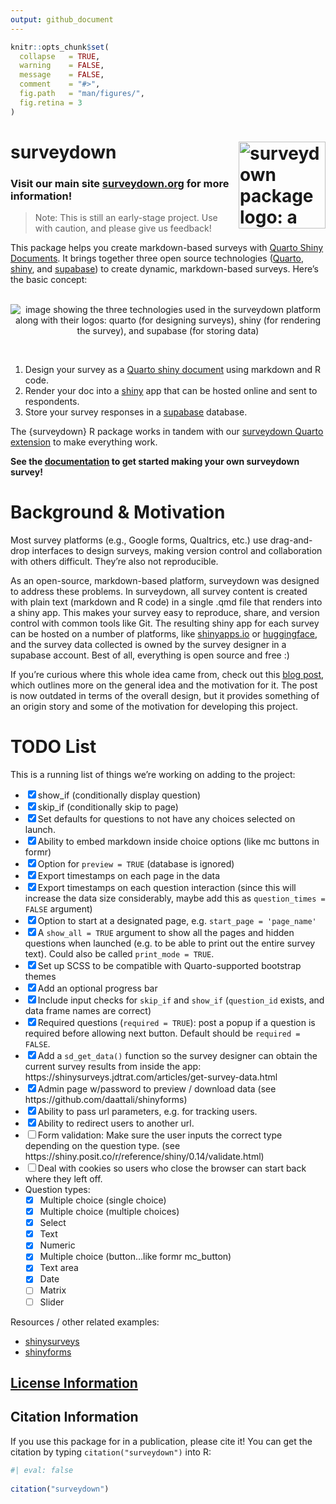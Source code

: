 ```yaml
---
output: github_document
---
```


<!-- README.md is generated from README.Rmd. Please edit this file -->

```r
knitr::opts_chunk$set(
  collapse   = TRUE,
  warning    = FALSE,
  message    = FALSE,
  comment    = "#>",
  fig.path   = "man/figures/",
  fig.retina = 3
)
```

# surveydown <img src='man/figures/logo.png' align="right" height="139" alt="surveydown package logo: a hex shape with a large letter S and a down arrow"/>

### Visit our main site [surveydown.org](https://surveydown.org) for more information!

> Note: This is still an early-stage project. Use with caution, and please give us feedback!

This package helps you create markdown-based surveys with [Quarto Shiny Documents](https://quarto.org/docs/dashboards/interactivity/shiny-r.html). It brings together three open source technologies ([Quarto](https://quarto.org/), [shiny](https://shiny.posit.co/), and [supabase](https://supabase.com/)) to create dynamic, markdown-based surveys. Here's the basic concept:

<br>
<center>
<img src='man/figures/technologies.png' align="center" style="max-height:180px;" alt="image showing the three technologies used in the surveydown platform along with their logos: quarto (for designing surveys), shiny (for rendering the survey), and supabase (for storing data)"/>
</center>
<br>

1. Design your survey as a [Quarto shiny document](https://quarto.org/docs/dashboards/interactivity/shiny-r.html) using markdown and R code.
2. Render your doc into a [shiny](https://shiny.posit.co/) app that can be hosted online and sent to respondents.
3. Store your survey responses in a [supabase](https://supabase.com/) database.

The {surveydown} R package works in tandem with our [surveydown Quarto extension](https://github.com/jhelvy/surveydown-ext) to make everything work. 

**See the [documentation](https://surveydown.org) to get started making your own surveydown survey!**

# Background & Motivation

Most survey platforms (e.g., Google forms, Qualtrics, etc.) use drag-and-drop interfaces to design surveys, making version control and collaboration with others difficult. They're also not reproducible. 

As an open-source, markdown-based platform, surveydown was designed to address these problems. In surveydown, all survey content is created with plain text (markdown and R code) in a single .qmd file that renders into a shiny app. This makes your survey easy to reproduce, share, and version control with common tools like Git. The resulting shiny app for each survey can be hosted on a number of platforms, like [shinyapps.io](https://shinyapps.io/) or [huggingface](https://huggingface.co/), and the survey data collected is owned by the survey designer in a supabase account. Best of all, everything is open source and free :)

If you're curious where this whole idea came from, check out this [blog post](https://www.jhelvy.com/blog/2023-04-06-markdown-surveys/), which outlines more on the general idea and the motivation for it. The post is now outdated in terms of the overall design, but it provides something of an origin story and some of the motivation for developing this project.

# TODO List

This is a running list of things we're working on adding to the project:

- [x] show_if (conditionally display question)
- [x] skip_if (conditionally skip to page)
- [x] Set defaults for questions to not have any choices selected on launch.
- [x] Ability to embed markdown inside choice options (like mc buttons in formr)
- [x] Option for `preview = TRUE` (database is ignored)
- [x] Export timestamps on each page in the data
- [x] Export timestamps on each question interaction (since this will increase the data size considerably, maybe add this as `question_times = FALSE` argument)
- [x] Option to start at a designated page, e.g. `start_page = 'page_name'`
- [x] A `show_all = TRUE` argument to show all the pages and hidden questions when launched (e.g. to be able to print out the entire survey text). Could also be called `print_mode = TRUE`.
- [x] Set up SCSS to be compatible with Quarto-supported bootstrap themes
- [x] Add an optional progress bar
- [x] Include input checks for `skip_if` and `show_if` (`question_id` exists, and data frame names are correct)
- [x] Required questions (`required = TRUE`): post a popup if a question is required before allowing next button. Default should be `required = FALSE`.
- [x] Add a `sd_get_data()` function so the survey designer can obtain the current survey results from inside the app: https://shinysurveys.jdtrat.com/articles/get-survey-data.html
- [x] Admin page w/password to preview / download data (see https://github.com/daattali/shinyforms)
- [x] Ability to pass url parameters, e.g. for tracking users.
- [x] Ability to redirect users to another url.
- [ ] Form validation: Make sure the user inputs the correct type depending on the question type. (see https://shiny.posit.co/r/reference/shiny/0.14/validate.html)
- [ ] Deal with cookies so users who close the browser can start back where they left off.
- Question types:
  - [x] Multiple choice (single choice)
  - [x] Multiple choice (multiple choices)
  - [x] Select
  - [x] Text
  - [x] Numeric
  - [x] Multiple choice (button...like formr mc_button)
  - [x] Text area
  - [x] Date
  - [ ] Matrix
  - [ ] Slider

Resources / other related examples:

- [shinysurveys](https://github.com/jdtrat/shinysurveys)
- [shinyforms](https://github.com/daattali/shinyforms)

## [License Information](https://github.com/jhelvy/surveydown/blob/master/LICENSE.md)

## Citation Information

If you use this package for in a publication, please cite it! You can get the citation by typing `citation("surveydown")` into R:

```r
#| eval: false
 
citation("surveydown")
```
